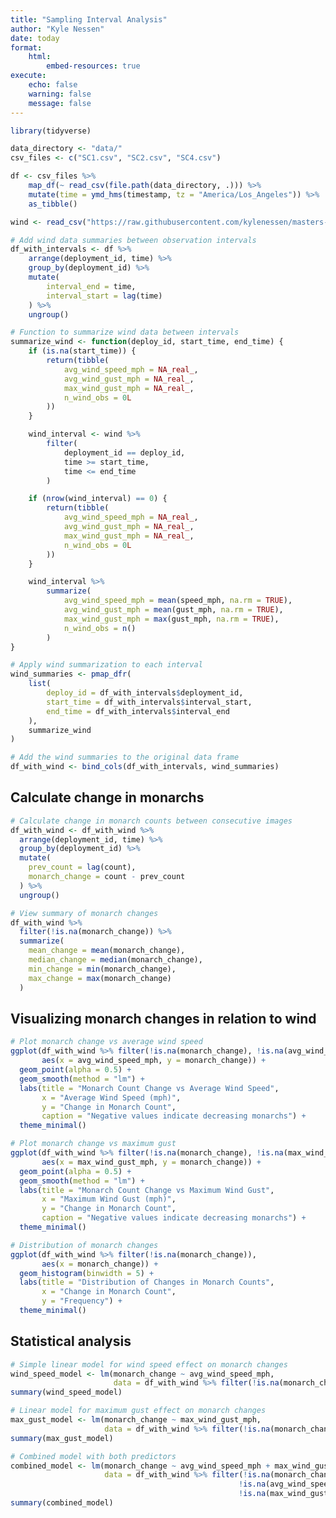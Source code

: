 ```yaml
---
title: "Sampling Interval Analysis"
author: "Kyle Nessen"
date: today
format: 
    html:
        embed-resources: true
execute:
    echo: false
    warning: false
    message: false
---
```


```r
library(tidyverse)

data_directory <- "data/"
csv_files <- c("SC1.csv", "SC2.csv", "SC4.csv")

df <- csv_files %>%
    map_df(~ read_csv(file.path(data_directory, .))) %>%
    mutate(time = ymd_hms(timestamp, tz = "America/Los_Angeles")) %>%
    as_tibble()

wind <- read_csv("https://raw.githubusercontent.com/kylenessen/masters-wind-data/main/vsfb/vsfb_wind_data.csv")

# Add wind data summaries between observation intervals
df_with_intervals <- df %>%
    arrange(deployment_id, time) %>%
    group_by(deployment_id) %>%
    mutate(
        interval_end = time,
        interval_start = lag(time)
    ) %>%
    ungroup()

# Function to summarize wind data between intervals
summarize_wind <- function(deploy_id, start_time, end_time) {
    if (is.na(start_time)) {
        return(tibble(
            avg_wind_speed_mph = NA_real_,
            avg_wind_gust_mph = NA_real_,
            max_wind_gust_mph = NA_real_,
            n_wind_obs = 0L
        ))
    }

    wind_interval <- wind %>%
        filter(
            deployment_id == deploy_id,
            time >= start_time,
            time <= end_time
        )

    if (nrow(wind_interval) == 0) {
        return(tibble(
            avg_wind_speed_mph = NA_real_,
            avg_wind_gust_mph = NA_real_,
            max_wind_gust_mph = NA_real_,
            n_wind_obs = 0L
        ))
    }

    wind_interval %>%
        summarize(
            avg_wind_speed_mph = mean(speed_mph, na.rm = TRUE),
            avg_wind_gust_mph = mean(gust_mph, na.rm = TRUE),
            max_wind_gust_mph = max(gust_mph, na.rm = TRUE),
            n_wind_obs = n()
        )
}

# Apply wind summarization to each interval
wind_summaries <- pmap_dfr(
    list(
        deploy_id = df_with_intervals$deployment_id,
        start_time = df_with_intervals$interval_start,
        end_time = df_with_intervals$interval_end
    ),
    summarize_wind
)

# Add the wind summaries to the original data frame
df_with_wind <- bind_cols(df_with_intervals, wind_summaries)
```

## Calculate change in monarchs

```r
# Calculate change in monarch counts between consecutive images
df_with_wind <- df_with_wind %>%
  arrange(deployment_id, time) %>%
  group_by(deployment_id) %>%
  mutate(
    prev_count = lag(count),
    monarch_change = count - prev_count
  ) %>%
  ungroup()

# View summary of monarch changes
df_with_wind %>%
  filter(!is.na(monarch_change)) %>%
  summarize(
    mean_change = mean(monarch_change),
    median_change = median(monarch_change),
    min_change = min(monarch_change),
    max_change = max(monarch_change)
  )
```

## Visualizing monarch changes in relation to wind

```r
# Plot monarch change vs average wind speed
ggplot(df_with_wind %>% filter(!is.na(monarch_change), !is.na(avg_wind_speed_mph)), 
       aes(x = avg_wind_speed_mph, y = monarch_change)) +
  geom_point(alpha = 0.5) +
  geom_smooth(method = "lm") +
  labs(title = "Monarch Count Change vs Average Wind Speed",
       x = "Average Wind Speed (mph)",
       y = "Change in Monarch Count",
       caption = "Negative values indicate decreasing monarchs") +
  theme_minimal()

# Plot monarch change vs maximum gust
ggplot(df_with_wind %>% filter(!is.na(monarch_change), !is.na(max_wind_gust_mph)), 
       aes(x = max_wind_gust_mph, y = monarch_change)) +
  geom_point(alpha = 0.5) +
  geom_smooth(method = "lm") +
  labs(title = "Monarch Count Change vs Maximum Wind Gust",
       x = "Maximum Wind Gust (mph)",
       y = "Change in Monarch Count",
       caption = "Negative values indicate decreasing monarchs") +
  theme_minimal()

# Distribution of monarch changes
ggplot(df_with_wind %>% filter(!is.na(monarch_change)), 
       aes(x = monarch_change)) +
  geom_histogram(binwidth = 5) +
  labs(title = "Distribution of Changes in Monarch Counts",
       x = "Change in Monarch Count",
       y = "Frequency") +
  theme_minimal()
```

## Statistical analysis

```r
# Simple linear model for wind speed effect on monarch changes
wind_speed_model <- lm(monarch_change ~ avg_wind_speed_mph, 
                       data = df_with_wind %>% filter(!is.na(monarch_change), !is.na(avg_wind_speed_mph)))
summary(wind_speed_model)

# Linear model for maximum gust effect on monarch changes
max_gust_model <- lm(monarch_change ~ max_wind_gust_mph, 
                     data = df_with_wind %>% filter(!is.na(monarch_change), !is.na(max_wind_gust_mph)))
summary(max_gust_model)

# Combined model with both predictors
combined_model <- lm(monarch_change ~ avg_wind_speed_mph + max_wind_gust_mph, 
                     data = df_with_wind %>% filter(!is.na(monarch_change), 
                                                   !is.na(avg_wind_speed_mph),
                                                   !is.na(max_wind_gust_mph)))
summary(combined_model)
```